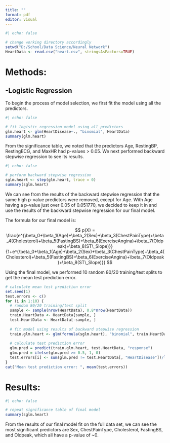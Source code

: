 ---
title: ""
format: pdf
editor: visual
---

```{r}
#| echo: false

# change working directory accordingly
setwd("D:/School/Data Science/Neural Network")
HeartData <- read.csv("heart.csv", stringsAsFactors=TRUE)
```

# Methods:

## -Logistic Regression

To begin the process of model selection, we first fit the model using all the predictors.

```{r}
#| echo: false

# fit logistic regression model using all predictors
glm.heart <- glm(HeartDisease~., "binomial", HeartData)
summary(glm.heart)
```

From the significance table, we noted that the predictors Age, RestingBP, RestingECG, and MaxHR had p-values \> 0.05. We next performed backward stepwise regression to see its results.

```{r}
#| echo: false

# perform backward stepwise regression
sglm.heart <- step(glm.heart, trace = 0)
summary(sglm.heart)
```

We can see from the results of the backward stepwise regression that the same high p-value predictors were removed, except for Age. With Age having a p-value just over 0.05 of 0.051770, we decided to keep it in and use the results of the backward stepwise regression for our final model.

The formula for our final model is:

$$
p(X) = \frac{e^{\beta_0+\beta_1(Age)+\beta_2(Sex)+\beta_3(ChestPainType)+\beta_4(Cholesterol)+\beta_5(FastingBS)+\beta_6(ExerciseAngina)+\beta_7(Oldpeak)+\beta_8(ST\_Slope)}}{1+e^{\beta_0+\beta_1(Age)+\beta_2(Sex)+\beta_3(ChestPainType)+\beta_4(Cholesterol)+\beta_5(FastingBS)+\beta_6(ExerciseAngina)+\beta_7(Oldpeak)+\beta_8(ST\_Slope)}}
$$

Using the final model, we performed 10 random 80/20 training/test splits to get the mean test prediction error.

```{r}

# calculate mean test prediction error
set.seed(1)
test.errors <- c()
for (i in 1:10) {
  # random 80/20 training/test split
  sample <- sample(nrow(HeartData), 0.8*nrow(HeartData))
  train.HeartData <- HeartData[sample, ]
  test.HeartData <- HeartData[-sample, ]
  
  # fit model using results of backward stepwise regression
  train.glm.heart <- glm(formula(sglm.heart), "binomial", train.HeartData)
  
  # calculate test prediction error
  glm.pred = predict(train.glm.heart, test.HeartData, "response")
  glm.pred = ifelse(glm.pred >= 0.5, 1, 0)
  test.errors[i] <- sum(glm.pred != test.HeartData[, "HeartDisease"])/length(glm.pred)
}
cat("Mean test prediction error: ", mean(test.errors))

```

# Results:

```{r}
#| echo: false

# repeat significance table of final model
summary(sglm.heart)
```

From the results of our final model fit on the full data set, we can see the most significant predictors are Sex, ChestPainType, Cholesterol, FastingBS, and Oldpeak, which all have a p-value of \~0.

